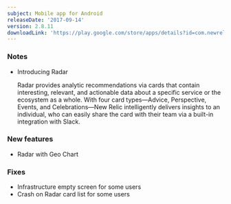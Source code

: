 ```yaml
---
subject: Mobile app for Android
releaseDate: '2017-09-14'
version: 2.8.11
downloadLink: 'https://play.google.com/store/apps/details?id=com.newrelic.rpm&hl=en'
---
```


### Notes

* Introducing Radar

  Radar provides analytic recommendations via cards that contain interesting, relevant, and actionable data about a specific service or the ecosystem as a whole. With four card types—Advice, Perspective, Events, and Celebrations—New Relic intelligently delivers insights to an individual, who can easily share the card with their team via a built-in integration with Slack.

### New features

* Radar with Geo Chart

### Fixes

* Infrastructure empty screen for some users
* Crash on Radar card list for some users
